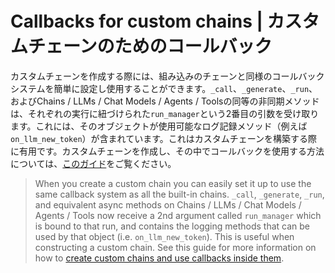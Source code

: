 # Callbacks for custom chains | カスタムチェーンのためのコールバック

カスタムチェーンを作成する際には、組み込みのチェーンと同様のコールバックシステムを簡単に設定し使用することができます。`_call`、`_generate`、`_run`、およびChains / LLMs / Chat Models / Agents / Toolsの同等の非同期メソッドは、それぞれの実行に紐づけられた`run_manager`という2番目の引数を受け取ります。これには、そのオブジェクトが使用可能なログ記録メソッド（例えば`on_llm_new_token`）が含まれています。これはカスタムチェーンを構築する際に有用です。カスタムチェーンを作成し、その中でコールバックを使用する方法については、[このガイド](/docs/modules/chains/how_to/custom_chain)をご覧ください。

> When you create a custom chain you can easily set it up to use the same callback system as all the built-in chains.
> `_call`, `_generate`, `_run`, and equivalent async methods on Chains / LLMs / Chat Models / Agents / Tools now receive a 2nd argument called `run_manager` which is bound to that run, and contains the logging methods that can be used by that object (i.e. `on_llm_new_token`). This is useful when constructing a custom chain. See this guide for more information on how to [create custom chains and use callbacks inside them](/docs/modules/chains/how_to/custom_chain).
